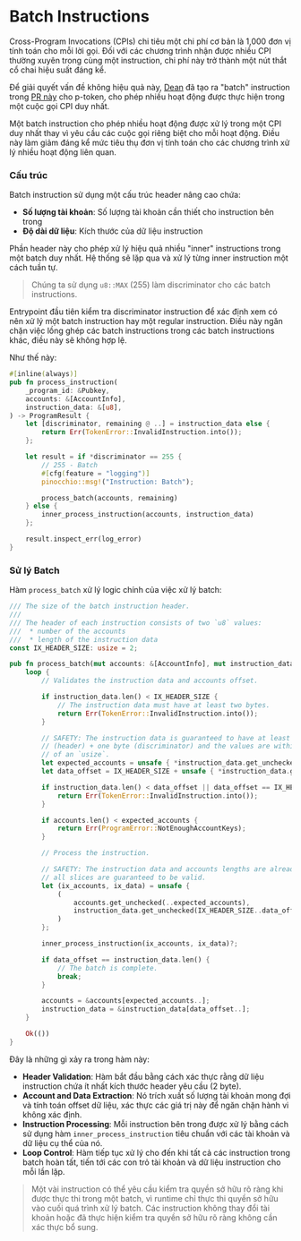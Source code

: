 

# Batch Instructions

Cross-Program Invocations (CPIs) chi tiêu một chi phí cơ bản là 1,000 đơn vị tính toán cho mỗi lời gọi. Đối với các chương trình nhận được nhiều CPI thường xuyên trong cùng một instruction, chi phí này trở thành một nút thắt cổ chai hiệu suất đáng kể.

Để giải quyết vấn đề không hiệu quả này, [Dean](https://x.com/deanmlittle) đã tạo ra "batch" instruction trong [PR này](https://github.com/febo/p-token/pull/7) cho p-token, cho phép nhiều hoạt động được thực hiện trong một cuộc gọi CPI duy nhất.

<ArticleSection name="Batch Instruction" id="the-batch-instruction" level="h2" />

Một batch instruction cho phép nhiều hoạt động được xử lý trong một CPI duy nhất thay vì yêu cầu các cuộc gọi riêng biệt cho mỗi hoạt động. Điều này làm giảm đáng kể mức tiêu thụ đơn vị tính toán cho các chương trình xử lý nhiều hoạt động liên quan.

### Cấu trúc

Batch instruction sử dụng một cấu trúc header nâng cao chứa:
- **Số lượng tài khoản**: Số lượng tài khoản cần thiết cho instruction bên trong
- **Độ dài dữ liệu**: Kích thước của dữ liệu instruction

Phần header này cho phép xử lý hiệu quả nhiều "inner" instructions trong một batch duy nhất. Hệ thống sẽ lặp qua và xử lý từng inner instruction một cách tuần tự.

> Chúng ta sử dụng `u8::MAX` (255) làm discriminator cho các batch instructions.

<ArticleSection name="Thiết kế entrypoint" id="entrypoint-design" level="h2" />

Entrypoint đầu tiên kiểm tra discriminator instruction để xác định xem có nên xử lý một batch instruction hay một regular instruction. Điều này ngăn chặn việc lồng ghép các batch instructions trong các batch instructions khác, điều này sẽ không hợp lệ.

Như thế này:

```rust
#[inline(always)]
pub fn process_instruction(
    _program_id: &Pubkey,
    accounts: &[AccountInfo],
    instruction_data: &[u8],
) -> ProgramResult {
    let [discriminator, remaining @ ..] = instruction_data else {
        return Err(TokenError::InvalidInstruction.into());
    };

    let result = if *discriminator == 255 {
        // 255 - Batch
        #[cfg(feature = "logging")]
        pinocchio::msg!("Instruction: Batch");

        process_batch(accounts, remaining)
    } else {
        inner_process_instruction(accounts, instruction_data)
    };

    result.inspect_err(log_error)
}
```

### Sử lý Batch

Hàm `process_batch` xử lý logic chính của việc xử lý batch:

```rust
/// The size of the batch instruction header.
///
/// The header of each instruction consists of two `u8` values:
///  * number of the accounts
///  * length of the instruction data
const IX_HEADER_SIZE: usize = 2;

pub fn process_batch(mut accounts: &[AccountInfo], mut instruction_data: &[u8]) -> ProgramResult {
    loop {
        // Validates the instruction data and accounts offset.

        if instruction_data.len() < IX_HEADER_SIZE {
            // The instruction data must have at least two bytes.
            return Err(TokenError::InvalidInstruction.into());
        }

        // SAFETY: The instruction data is guaranteed to have at least two bytes
        // (header) + one byte (discriminator) and the values are within the bounds
        // of an `usize`.
        let expected_accounts = unsafe { *instruction_data.get_unchecked(0) as usize };
        let data_offset = IX_HEADER_SIZE + unsafe { *instruction_data.get_unchecked(1) as usize };

        if instruction_data.len() < data_offset || data_offset == IX_HEADER_SIZE {
            return Err(TokenError::InvalidInstruction.into());
        }

        if accounts.len() < expected_accounts {
            return Err(ProgramError::NotEnoughAccountKeys);
        }

        // Process the instruction.

        // SAFETY: The instruction data and accounts lengths are already validated so
        // all slices are guaranteed to be valid.
        let (ix_accounts, ix_data) = unsafe {
            (
                accounts.get_unchecked(..expected_accounts),
                instruction_data.get_unchecked(IX_HEADER_SIZE..data_offset),
            )
        };

        inner_process_instruction(ix_accounts, ix_data)?;

        if data_offset == instruction_data.len() {
            // The batch is complete.
            break;
        }

        accounts = &accounts[expected_accounts..];
        instruction_data = &instruction_data[data_offset..];
    }

    Ok(())
}
```

Đây là những gì xảy ra trong hàm này:
- **Header Validation**: Hàm bắt đầu bằng cách xác thực rằng dữ liệu instruction chứa ít nhất kích thước header yêu cầu (2 byte).
- **Account and Data Extraction**: Nó trích xuất số lượng tài khoản mong đợi và tính toán offset dữ liệu, xác thực các giá trị này để ngăn chặn hành vi không xác định.
- **Instruction Processing**: Mỗi instruction bên trong được xử lý bằng cách sử dụng hàm `inner_process_instruction` tiêu chuẩn với các tài khoản và dữ liệu cụ thể của nó.
- **Loop Control**: Hàm tiếp tục xử lý cho đến khi tất cả các instruction trong batch hoàn tất, tiến tới các con trỏ tài khoản và dữ liệu instruction cho mỗi lần lặp.

> Một vài instruction có thể yêu cầu kiểm tra quyền sở hữu rõ ràng khi được thực thi trong một batch, vì runtime chỉ thực thi quyền sở hữu vào cuối quá trình xử lý batch. Các instruction không thay đổi tài khoản hoặc đã thực hiện kiểm tra quyền sở hữu rõ ràng không cần xác thực bổ sung.
